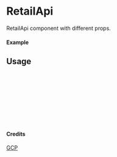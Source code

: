 
<Meta of={RetailApi} title="GCP/RetailApi" />

# RetailApi

RetailApi component with different props.

#### Example

<Canvas of={RetailApi.Primary} />

## Usage

```ts
import { RetailApi } from "yadl-ui";

const Example = () => {
  return (
      <RetailApi />
  );
};

export default Example;
```

#### Credits
[GCP](https://cloud.google.com/icons)
